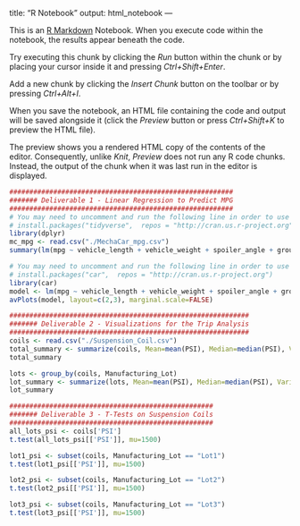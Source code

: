 title: "R Notebook"
output: html_notebook
---

This is an [R Markdown](http://rmarkdown.rstudio.com) Notebook. When you execute code within the notebook, the results appear beneath the code. 

Try executing this chunk by clicking the *Run* button within the chunk or by placing your cursor inside it and pressing *Ctrl+Shift+Enter*. 

Add a new chunk by clicking the *Insert Chunk* button on the toolbar or by pressing *Ctrl+Alt+I*.

When you save the notebook, an HTML file containing the code and output will be saved alongside it (click the *Preview* button or press *Ctrl+Shift+K* to preview the HTML file).

The preview shows you a rendered HTML copy of the contents of the editor. Consequently, unlike *Knit*, *Preview* does not run any R code chunks. Instead, the output of the chunk when it was last run in the editor is displayed.

```r
########################################################
####### Deliverable 1 - Linear Regression to Predict MPG
########################################################
# You may need to uncomment and run the following line in order to use the 'dplyr' lib
# install.packages("tidyverse",  repos = "http://cran.us.r-project.org")
library(dplyr)
mc_mpg <- read.csv("./MechaCar_mpg.csv")
summary(lm(mpg ~ vehicle_length + vehicle_weight + spoiler_angle + ground_clearance + AWD, data=mc_mpg))
```

```r
# You may need to uncomment and run the following line in order to use the 'car' lib
# install.packages("car",  repos = "http://cran.us.r-project.org")
library(car)
model <- lm(mpg ~ vehicle_length + vehicle_weight + spoiler_angle + ground_clearance + AWD, data=mc_mpg)
avPlots(model, layout=c(2,3), marginal.scale=FALSE)
```

```r
############################################################
####### Deliverable 2 - Visualizations for the Trip Analysis
############################################################
coils <- read.csv("./Suspension_Coil.csv")
total_summary <- summarize(coils, Mean=mean(PSI), Median=median(PSI), Variance=var(PSI), SD=sd(PSI))
total_summary
```
```r
lots <- group_by(coils, Manufacturing_Lot)
lot_summary <- summarize(lots, Mean=mean(PSI), Median=median(PSI), Variance=var(PSI), SD=sd(PSI), .groups="keep")
lot_summary
```

```r
###################################################
####### Deliverable 3 - T-Tests on Suspension Coils
###################################################
all_lots_psi <- coils['PSI']
t.test(all_lots_psi[['PSI']], mu=1500)
```

```r
lot1_psi <- subset(coils, Manufacturing_Lot == "Lot1")
t.test(lot1_psi[['PSI']], mu=1500)
```

```r
lot2_psi <- subset(coils, Manufacturing_Lot == "Lot2")
t.test(lot2_psi[['PSI']], mu=1500)
```

```r
lot3_psi <- subset(coils, Manufacturing_Lot == "Lot3")
t.test(lot3_psi[['PSI']], mu=1500)
```